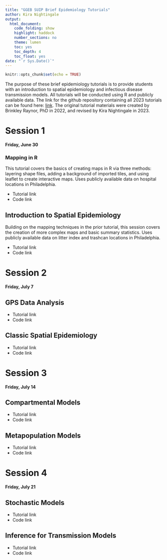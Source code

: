 ```yaml
---
title: "GGEB SUIP Brief Epidemiology Tutorials"
author: Kira Nightingale
output:
  html_document:
    code_folding: show
    highlight: haddock
    number_sections: no
    theme: lumen
    toc: yes
    toc_depth: 4
    toc_float: yes
date: "`r Sys.Date()`"
---
```


```r
knitr::opts_chunk$set(echo = TRUE)
```

The purpose of these brief epidemiology tutorials is to provide students with an introduction to spatial epidemiology and infectious disease transmission models. All tutorials will be conducted using R and publicly available data. The link for the github repository containing all 2023 tutorials can be found here: [link](https://github.com/kira-nightingale/epi_tutorial_library/tree/main). The original tutorial materials were created by Brinkley Raynor, PhD in 2022, and revised by Kira Nightingale in 2023.

# Session 1
**Friday, June 30**

### Mapping in R
This tutorial covers the basics of creating maps in R via three methods: layering shape files, adding a background of imported tiles, and using leaflet to create interactive maps. Uses publicly available data on hospital locations in Philadelphia.

- Tutorial link
- Code link

## Introduction to Spatial Epidemiology
Building on the mapping techniques in the prior tutorial, this session covers the creation of more complex maps and basic summary statistics. Uses publicly available data on litter index and trashcan locations in Philadelphia.

- Tutorial link
- Code link

# Session 2
**Friday, July 7**

## GPS Data Analysis
- Tutorial link
- Code link

## Classic Spatial Epidemiology
- Tutorial link
- Code link

# Session 3
**Friday, July 14**

## Compartmental Models
- Tutorial link
- Code link

## Metapopulation Models
- Tutorial link
- Code link

# Session 4
**Friday, July 21**

## Stochastic Models
- Tutorial link
- Code link

## Inference for Transmission Models
- Tutorial link
- Code link